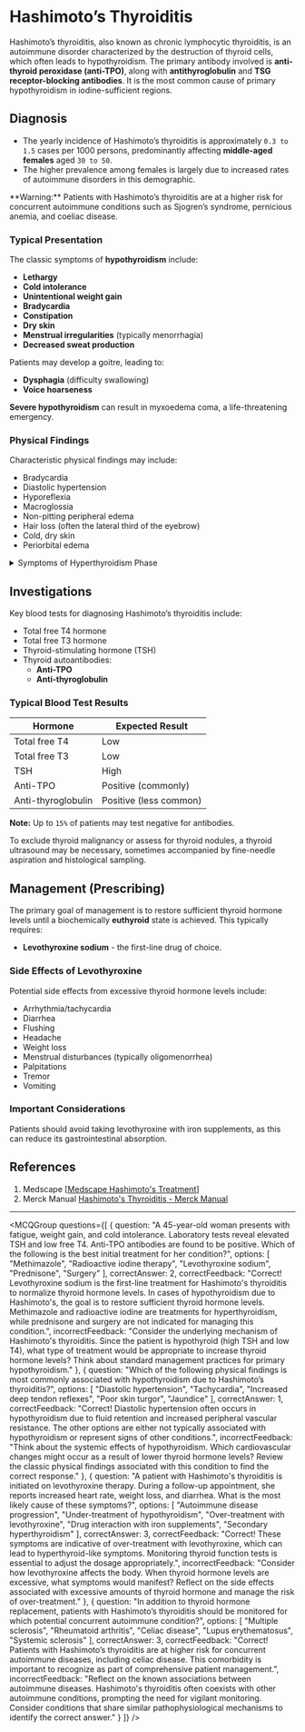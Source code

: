 
# Hashimoto’s Thyroiditis

Hashimoto’s thyroiditis, also known as chronic lymphocytic thyroiditis, is an autoimmune disorder characterized by the destruction of thyroid cells, which often leads to hypothyroidism. The primary antibody involved is **anti-thyroid peroxidase (anti-TPO)**, along with **antithyroglobulin** and **TSG receptor-blocking antibodies**. It is the most common cause of primary hypothyroidism in iodine-sufficient regions.

## Diagnosis

- The yearly incidence of Hashimoto’s thyroiditis is approximately `0.3 to 1.5` cases per 1000 persons, predominantly affecting **middle-aged females** aged `30 to 50`.
- The higher prevalence among females is largely due to increased rates of autoimmune disorders in this demographic.

<Callout emoji="⚠️">
**Warning:** Patients with Hashimoto’s thyroiditis are at a higher risk for concurrent autoimmune conditions such as Sjogren’s syndrome, pernicious anemia, and coeliac disease.
</Callout>

### Typical Presentation

The classic symptoms of **hypothyroidism** include:

- **Lethargy**
- **Cold intolerance**
- **Unintentional weight gain**
- **Bradycardia**
- **Constipation**
- **Dry skin**
- **Menstrual irregularities** (typically menorrhagia)
- **Decreased sweat production**

Patients may develop a goitre, leading to:

- **Dysphagia** (difficulty swallowing)
- **Voice hoarseness**

**Severe hypothyroidism** can result in myxoedema coma, a life-threatening emergency.

### Physical Findings

Characteristic physical findings may include:

- Bradycardia
- Diastolic hypertension
- Hyporeflexia
- Macroglossia
- Non-pitting peripheral edema
- Hair loss (often the lateral third of the eyebrow)
- Cold, dry skin
- Periorbital edema

<details>
<summary>Symptoms of Hyperthyroidism Phase</summary>

In some cases, **hyperthyroidism** may occur initially, presenting with:

- **Tachycardia/arrhythmia**
- **Restlessness**
- **Unintentional weight loss**
- **Palpitations**
- **Excessive sweating**
- **Heat intolerance**
- **Tremor**
- **Menstrual disturbances** (typically oligomenorrhea)

</details>

## Investigations

Key blood tests for diagnosing Hashimoto’s thyroiditis include:

- Total free T4 hormone
- Total free T3 hormone
- Thyroid-stimulating hormone (TSH)
- Thyroid autoantibodies:
  - **Anti-TPO**
  - **Anti-thyroglobulin**

### Typical Blood Test Results

| Hormone                     | Expected Result              |
|----------------------------|------------------------------|
| Total free T4              | Low                          |
| Total free T3              | Low                          |
| TSH                         | High                         |
| Anti-TPO                   | Positive (commonly)        |
| Anti-thyroglobulin        | Positive (less common)      |

**Note:** Up to `15%` of patients may test negative for antibodies.

To exclude thyroid malignancy or assess for thyroid nodules, a thyroid ultrasound may be necessary, sometimes accompanied by fine-needle aspiration and histological sampling.

## Management (Prescribing)

The primary goal of management is to restore sufficient thyroid hormone levels until a biochemically **euthyroid** state is achieved. This typically requires:

- **Levothyroxine sodium** - the first-line drug of choice.

### Side Effects of Levothyroxine

Potential side effects from excessive thyroid hormone levels include:

- Arrhythmia/tachycardia
- Diarrhea
- Flushing
- Headache
- Weight loss
- Menstrual disturbances (typically oligomenorrhea)
- Palpitations
- Tremor
- Vomiting

### Important Considerations

Patients should avoid taking levothyroxine with iron supplements, as this can reduce its gastrointestinal absorption.

## References

1. Medscape [[Medscape Hashimoto's Treatment](https://emedicine.medscape.com/article/120937-treatment#d9)]
2. Merck Manual [Hashimoto's Thyroiditis - Merck Manual](<https://www.merckmanuals.com/professional/endocrine-and-metabolic-disorders/thyroid-disorders/hashimoto-thyroiditis>)

---

<MCQGroup questions={[
  {
    question: "A 45-year-old woman presents with fatigue, weight gain, and cold intolerance. Laboratory tests reveal elevated TSH and low free T4. Anti-TPO antibodies are found to be positive. Which of the following is the best initial treatment for her condition?",
    options: [
      "Methimazole",
      "Radioactive iodine therapy",
      "Levothyroxine sodium",
      "Prednisone",
      "Surgery"
    ],
    correctAnswer: 2,
    correctFeedback: "Correct! Levothyroxine sodium is the first-line treatment for Hashimoto's thyroiditis to normalize thyroid hormone levels. In cases of hypothyroidism due to Hashimoto's, the goal is to restore sufficient thyroid hormone levels. Methimazole and radioactive iodine are treatments for hyperthyroidism, while prednisone and surgery are not indicated for managing this condition.",
    incorrectFeedback: "Consider the underlying mechanism of Hashimoto's thyroiditis. Since the patient is hypothyroid (high TSH and low T4), what type of treatment would be appropriate to increase thyroid hormone levels? Think about standard management practices for primary hypothyroidism."
  },
  {
    question: "Which of the following physical findings is most commonly associated with hypothyroidism due to Hashimoto’s thyroiditis?",
    options: [
      "Diastolic hypertension",
      "Tachycardia",
      "Increased deep tendon reflexes",
      "Poor skin turgor",
      "Jaundice"
    ],
    correctAnswer: 1,
    correctFeedback: "Correct! Diastolic hypertension often occurs in hypothyroidism due to fluid retention and increased peripheral vascular resistance. The other options are either not typically associated with hypothyroidism or represent signs of other conditions.",
    incorrectFeedback: "Think about the systemic effects of hypothyroidism. Which cardiovascular changes might occur as a result of lower thyroid hormone levels? Review the classic physical findings associated with this condition to find the correct response."
  },
  {
    question: "A patient with Hashimoto's thyroiditis is initiated on levothyroxine therapy. During a follow-up appointment, she reports increased heart rate, weight loss, and diarrhea. What is the most likely cause of these symptoms?",
    options: [
      "Autoimmune disease progression",
      "Under-treatment of hypothyroidism",
      "Over-treatment with levothyroxine",
      "Drug interaction with iron supplements",
      "Secondary hyperthyroidism"
    ],
    correctAnswer: 3,
    correctFeedback: "Correct! These symptoms are indicative of over-treatment with levothyroxine, which can lead to hyperthyroid-like symptoms. Monitoring thyroid function tests is essential to adjust the dosage appropriately.",
    incorrectFeedback: "Consider how levothyroxine affects the body. When thyroid hormone levels are excessive, what symptoms would manifest? Reflect on the side effects associated with excessive amounts of thyroid hormone and manage the risk of over-treatment."
  },
  {
    question: "In addition to thyroid hormone replacement, patients with Hashimoto’s thyroiditis should be monitored for which potential concurrent autoimmune condition?",
    options: [
      "Multiple sclerosis",
      "Rheumatoid arthritis",
      "Celiac disease",
      "Lupus erythematosus",
      "Systemic sclerosis"
    ],
    correctAnswer: 3,
    correctFeedback: "Correct! Patients with Hashimoto’s thyroiditis are at higher risk for concurrent autoimmune diseases, including celiac disease. This comorbidity is important to recognize as part of comprehensive patient management.",
    incorrectFeedback: "Reflect on the known associations between autoimmune diseases. Hashimoto's thyroiditis often coexists with other autoimmune conditions, prompting the need for vigilant monitoring. Consider conditions that share similar pathophysiological mechanisms to identify the correct answer."
  }
]} />
